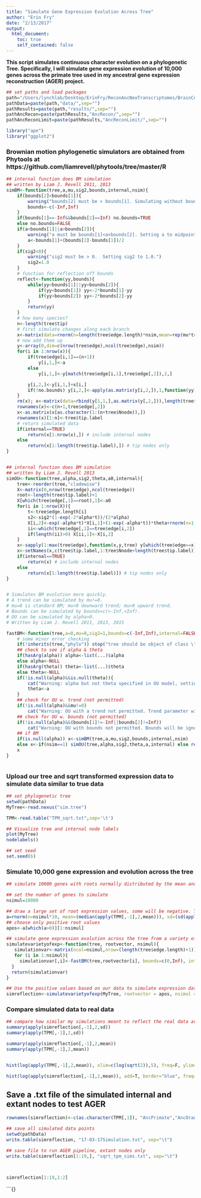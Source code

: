 ```yaml
---
title: "Simulate Gene Expression Evolution Across Tree"
author: "Erin Fry"
date: "2/13/2017"
output:
  html_document:
    toc: true
    self_contained: false
---
```


**This script simulates continuous character evolution on a phylogenetic Tree. Specifically, I will simulate gene expression evolution of 10,000 genes across the primate tree used in my ancestral gene expression reconstruction (AGER) project.**

```r
## set paths and load packages
path="/Users/lynchlab/Desktop/ErinFry/ReconAncNeoTranscriptomes/BrainConstitiutive/BTReconstruct/"
pathData=paste(path,"data/",sep="")
pathResults=paste(path,"results/",sep="")
pathAncRecon=paste(pathResults,"AncRecon/",sep="")
pathAncReconLimit=paste(pathResults,"AncReconLimit/",sep="")

library("ape")
library("ggplot2")
```

### Brownian motion phylogenetic simulators are obtained from Phytools at https://github.com/liamrevell/phytools/tree/master/R
```r
## internal function does BM simulation
## written by Liam J. Revell 2011, 2013
simBM<-function(tree,a,mu,sig2,bounds,internal,nsim){
	if(bounds[2]<bounds[1]){
		warning("bounds[2] must be > bounds[1]. Simulating without bounds.")
		bounds<-c(-Inf,Inf)
	}
	if(bounds[1]==-Inf&&bounds[2]==Inf) no.bounds=TRUE
	else no.bounds=FALSE
	if(a<bounds[1]||a>bounds[2]){
		warning("a must be bounds[1]<a<bounds[2]. Setting a to midpoint of bounds.")
		a<-bounds[1]+(bounds[2]-bounds[1])/2
	}
	if(sig2<0){
		warning("sig2 must be > 0.  Setting sig2 to 1.0.")
		sig2=1.0
	}
	# function for reflection off bounds
	reflect<-function(yy,bounds){
		while(yy<bounds[1]||yy>bounds[2]){
			if(yy<bounds[1]) yy<-2*bounds[1]-yy
			if(yy>bounds[2]) yy<-2*bounds[2]-yy
		}
		return(yy)
	}
	# how many species?
	n<-length(tree$tip)
	# first simulate changes along each branch
	x<-matrix(data=rnorm(n=length(tree$edge.length)*nsim,mean=rep(mu*tree$edge.length,nsim),sd=rep(sqrt(sig2*tree$edge.length),nsim)),length(tree$edge.length),nsim)
	# now add them up
	y<-array(0,dim=c(nrow(tree$edge),ncol(tree$edge),nsim))
	for(i in 1:nrow(x)){
		if(tree$edge[i,1]==(n+1))
			y[i,1,]<-a
		else
			y[i,1,]<-y[match(tree$edge[i,1],tree$edge[,2]),2,]

		y[i,2,]<-y[i,1,]+x[i,]
		if(!no.bounds) y[i,2,]<-apply(as.matrix(y[i,2,]),1,function(yy) reflect(yy,bounds))
	}
	rm(x); x<-matrix(data=rbind(y[1,1,],as.matrix(y[,2,])),length(tree$edge.length)+1,nsim)
	rownames(x)<-c(n+1,tree$edge[,2])
	x<-as.matrix(x[as.character(1:(n+tree$Nnode)),])
	rownames(x)[1:n]<-tree$tip.label
	# return simulated data
	if(internal==TRUE)
		return(x[1:nrow(x),]) # include internal nodes
	else
		return(x[1:length(tree$tip.label),]) # tip nodes only
}


## internal function does BM simulation
## written by Liam J. Revell 2013
simOU<-function(tree,alpha,sig2,theta,a0,internal){
	tree<-reorder(tree,"cladewise")
	X<-matrix(0,nrow(tree$edge),ncol(tree$edge))
	root<-length(tree$tip.label)+1
	X[which(tree$edge[,1]==root),1]<-a0
	for(i in 1:nrow(X)){
		t<-tree$edge.length[i]
		s2<-sig2*(1-exp(-2*alpha*t))/(2*alpha)
		X[i,2]<-exp(-alpha*t)*X[i,1]+(1-exp(-alpha*t))*theta+rnorm(n=1,sd=sqrt(s2))
		ii<-which(tree$edge[,1]==tree$edge[i,2])
		if(length(ii)>0) X[ii,1]<-X[i,2]
	}
	x<-sapply(1:max(tree$edge),function(x,y,tree) y[which(tree$edge==x)[1]],y=X,tree=tree)
	x<-setNames(x,c(tree$tip.label,1:tree$Nnode+length(tree$tip.label)))
	if(internal==TRUE)
		return(x) # include internal nodes
	else
		return(x[1:length(tree$tip.label)]) # tip nodes only
}


# Simulates BM evolution more quickly.
# A trend can be simulated by mu!=0.
# mu=0 is standard BM; mu<0 downward trend; mu>0 upward trend.
# Bounds can be simulated by bounds=c(>-Inf,<Inf).
# OU can be simulated by alpha>0.
# Written by Liam J. Revell 2011, 2013, 2015

fastBM<-function(tree,a=0,mu=0,sig2=1,bounds=c(-Inf,Inf),internal=FALSE,nsim=1,...){
	# some minor error checking
	if(!inherits(tree,"phylo")) stop("tree should be object of class \"phylo\".")
	## check to see if alpha & theta
	if(hasArg(alpha)) alpha<-list(...)$alpha
	else alpha<-NULL
	if(hasArg(theta)) theta<-list(...)$theta
	else theta<-NULL
	if(!is.null(alpha)&&is.null(theta)){
		cat("Warning: alpha but not theta specified in OU model, setting theta to a.\n")
		theta<-a
	}
	## check for OU w. trend (not permitted)
	if(!is.null(alpha)&&mu!=0)
		cat("Warning: OU with a trend not permitted. Trend parameter will be ignored.\n")
	## check for OU w. bounds (not permitted)
	if(!is.null(alpha)&&(bounds[1]!=-Inf||bounds[2]!=Inf))
		cat("Warning: OU with bounds not permitted. Bounds will be ignored.\n")
	## if BM
	if(is.null(alpha)) x<-simBM(tree,a,mu,sig2,bounds,internal,nsim)
	else x<-if(nsim==1) simOU(tree,alpha,sig2,theta,a,internal) else replicate(nsim,simOU(tree,alpha,sig2,theta,a,internal))
	x
}



```


### Upload our tree and sqrt transformed expression data to simulate data similar to true data
```r
## set phylogenetic tree
setwd(pathData)
MyTree<-read.nexus("sim.tree")

TPM<-read.table("TPM_sqrt.txt",sep='\t')

## Visualize tree and internal node labels
plot(MyTree)
nodelabels()

## set seed
set.seed(6)


```

### Simulate 10,000 gene expression and evolution across the tree
```r

## simulate 10000 genes with roots normally distributed by the mean and standard deviation of real data mean and standard deviation expression

## set the number of genes to simulate
nsimul=10000

## draw a large set of root expression values, some will be negative. These numbers are drawn based on the mean expression of genes in our dataset
a=rnorm(n=nsimul*10, mean=(median(apply(TPM[,-1],2,mean))), sd=(sd(apply(TPM[,-1],2,mean))))
## choose only positive root values
apos<-a[which(a>0)][1:nsimul]

## simulate gene expression evolution across the tree from a variety of root values
simulatevarietyofexp<-function(tree, rootvector, nsimul){
   simulationvar<-matrix(ncol=nsimul,nrow=(length(tree$edge.length)+1)) 
   for (i in 1:nsimul){
     simulationvar[,i]<-fastBM(tree,rootvector[i], bounds=c(0,Inf), internal=TRUE,sig2=1)
  }
  return(simulationvar)
}

## Use the positive values based on our data to simulate expression data
simreflection<-simulatevarietyofexp(MyTree, rootvector = apos, nsimul = nsimul)

```

### Compare simulated data to real data
```r
## compare how similar my simulations meant to reflect the real data are to the real data
summary(apply(simreflection[,-1],2,sd))
summary(apply(TPM[,-1],2,sd))

summary(apply(simreflection[,-1],2,mean))
summary(apply(TPM[,-1],2,mean))


hist(log(apply(TPM[,-1],2,mean)), xlim=c(log(sqrt(2)),5), freq=F, ylim=c(0,1), xlab="log(Gene Mean Expression Value (sqrt(TPM)))", main="Expression in Real v. Simulated Data, blue=simulated")

hist(log(apply(simreflection[,-1],2,mean)), add=T, border="blue", freq=F)

```


## Save a .txt file of the simulated internal and extant nodes to test AGER
```r

rownames(simreflection)<-c(as.character(TPM[,1]), "AncPrimate","AncOrangApe","AncApe","AncHominini","AncHomo","AncPan", "AncChimp","AncBonobo","AncGorilla","AncOrangutan")

## save all simulated data points
setwd(pathData)
write.table(simreflection, "17-03-17Simulation.txt", sep="\t")

## save file to run AGER pipeline, extant nodes only
write.table(simreflection[1:19,], "sqrt_tpm_sims.txt", sep="\t")



simreflection[1:19,1:2]
```

```{}